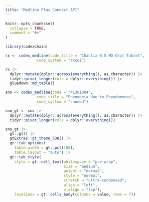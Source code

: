 ```yaml
---
title: "Medline Plus Connect API"
---
```


```r
knitr::opts_chunk$set(
  collapse = TRUE,
  comment = "#>"
)
```

```r
library(codexchain)
```



```r
rx <- codex_medline(code_title = "Chantix 0.5 MG Oral Tablet", 
              code_system = "rxcui")

rx |> 
  dplyr::mutate(dplyr::across(everything(), as.character)) |> 
  tidyr::pivot_longer(cols = dplyr::everything()) |> 
  gluedown::md_table()
```



```r
sno <- codex_medline(code = "41381004", 
              code_title = "Pneumonia due to Pseudomonas", 
              code_system = "snomed")

sno_gt <- sno |> 
  dplyr::mutate(dplyr::across(everything(), as.character)) |> 
  tidyr::pivot_longer(cols = dplyr::everything())

sno_gt |> 
  gt::gt() |> 
  gtExtras::gt_theme_538() |> 
  gt::tab_options(
    table.width = gt::pct(100),
    table.layout = "auto") |> 
  gt::tab_style(
    style = gt::cell_text(whitespace = "pre-wrap",
                          size = "medium",
                          weight = "normal",
                          style = "normal",
                          stretch = "ultra-condensed",
                          align = "left",
                          v_align = "top"),
    locations = gt::cells_body(columns = value, rows = 7))
```


<br>
